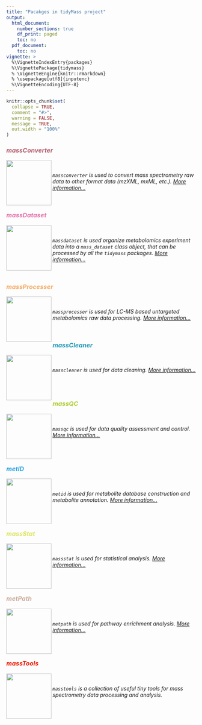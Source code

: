 ```yaml
---
title: "Pacakges in tidyMass project"
output:
  html_document:
    number_sections: true
    df_print: paged
    toc: no
  pdf_document:
    toc: no
vignette: >
  %\VignetteIndexEntry{packages}
  %\VignettePackage{tidymass}
  % \VignetteEngine{knitr::rmarkdown}
  % \usepackage[utf8]{inputenc}
  %\VignetteEncoding{UTF-8}
---
```


```r
knitr::opts_chunk$set(
  collapse = TRUE,
  comment = "#>",
  warning = FALSE,
  message = TRUE,
  out.width = "100%"
)
```


<h3 style="color:#b45c6c;"><i class="fas fa-code"> massConverter</h3> <a href="https://tidymass.github.io/massconverter/" target="_blank"><img src="../man/figures/massconverter_logo.png" align="left" alt="" width="120" /></a>

<br>

`massconverter` is used to convert mass spectrometry raw data to other format data (mzXML, mxML, etc.). [More information...](https://tidymass.github.io/massconverter/)

<br>

<h3 style="color:#e474ac;"><i class="fas fa-code"> massDataset</h3> <a href="https://tidymass.github.io/massdataset/" target="_blank"><img src="../man/figures/massdataset_logo.png" align="left" alt="" width="120" /></a>

<br>

`massdataset` is used organize metabolomics experiment data into a `mass_dataset` class object, that can be processed by all the `tidymass` packages. [More information...](https://tidymass.github.io/massdataset/)

<br>

<h3 style="color:#f4ac64;"><i class="fas fa-code"> massProcesser</h3> <a href="https://tidymass.github.io/massprocesser/" target="_blank"><img src="../man/figures/massprocesser_logo.png" align="left" alt="" width="120" /></a>

<br>

`massprocesser` is used for LC-MS based untargeted metabolomics raw data processing. [More information...](https://tidymass.github.io/massprocesser/)

<br>

<h3 style="color:#2098b8;"><i class="fas fa-code"> massCleaner</h3> <a href="https://tidymass.github.io/masscleaner/" target="_blank"><img src="../man/figures/masscleaner_logo.png" align="left" alt="" width="120" /></a>

<br>

`masscleaner` is used for data cleaning. [More information...](https://tidymass.github.io/masscleaner/)

<br>
<br>

<h3 style="color:#abcc2c;"><i class="fas fa-code"> massQC</h3> <a href="https://tidymass.github.io/massqc/" target="_blank"><img src="../man/figures/massqc_logo.png" align="left" alt="" width="120" /></a>

<br>

`massqc` is used for data quality assessment and control. [More information...](https://tidymass.github.io/massqc/)

<br>
<br>

<h3 style="color:#2ca4e4;"><i class="fas fa-code"> metID</h3> <a href="https://tidymass.github.io/metid/" target="_blank"><img src="../man/figures/metid_logo2.png" align="left" alt="" width="120" /></a>

<br>

`metid` is used for metabolite database construction and metabolite annotation. [More information...](https://tidymass.github.io/metid/)

<br>
<br>

<h3 style="color:#dce45c;"><i class="fas fa-code"> massStat</h3> <a href="https://tidymass.github.io/massstat/" target="_blank"><img src="../man/figures/massstat_logo.png" align="left" alt="" width="120" /></a>

<br>

`massstat` is used for statistical analysis. [More information...](https://tidymass.github.io/massstat/)

<br>
<br>

<h3 style="color:#ccac9c;"><i class="fas fa-code"> metPath</h3> <a href="https://tidymass.github.io/metpath/" target="_blank"><img src="../man/figures/metpath_logo.png" align="left" alt="" width="120" /></a>


<br>

`metpath` is used for pathway enrichment analysis. [More information...](https://tidymass.github.io/metpath/)

<br>
<br>

<h3 style="color:#ec1c04;"><i class="fas fa-code"> massTools</h3> <a href="https://tidymass.github.io/masstools/" target="_blank"><img src="../man/figures/masstools_logo.png" align="left" alt="" width="120" /></a>

<br>

`masstools` is a collection of useful tiny tools for mass spectrometry data processing and analysis.